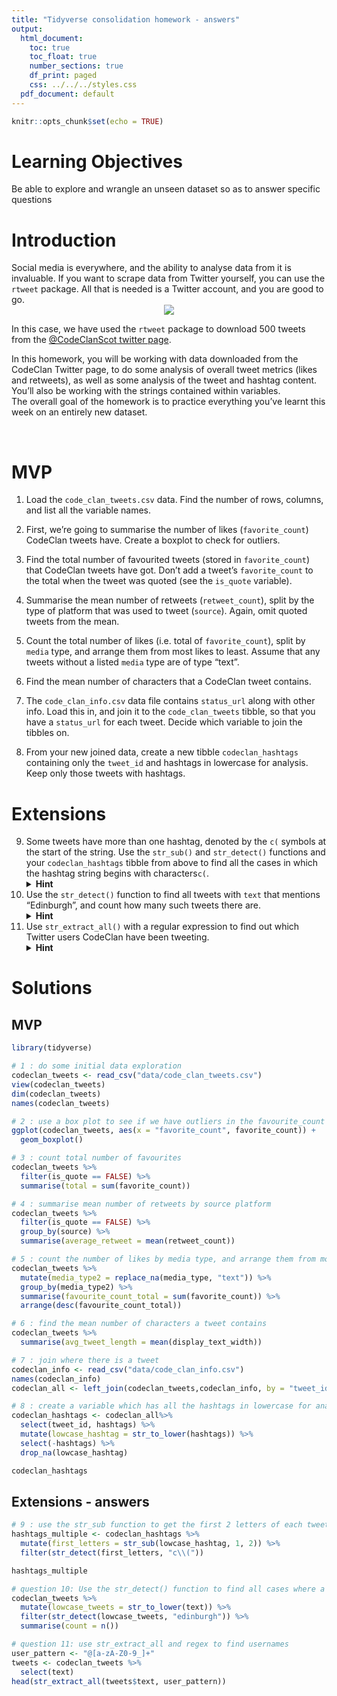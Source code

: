```yaml
---
title: "Tidyverse consolidation homework - answers"
output:
  html_document:
    toc: true
    toc_float: true
    number_sections: true
    df_print: paged
    css: ../../../styles.css
  pdf_document: default
---
```



```r
knitr::opts_chunk$set(echo = TRUE)
```


# Learning Objectives 

Be able to explore and wrangle an unseen dataset so as to answer specific questions

# Introduction

Social media is everywhere, and the ability to analyse data from it is invaluable. If you want to scrape data from Twitter yourself, you can use the `rtweet` package. All that is needed is a Twitter account, and you are good to go. 
<center>
![](http://www.storybench.org/wp-content/uploads/2018/11/rtweet-730x461.png)
</center>

In this case, we have used the `rtweet` package to download 500 tweets from the [@CodeClanScot twitter page](https://twitter.com/CodeClanScot). 
  
In this homework, you will be working with data downloaded from the CodeClan Twitter page, to do some analysis of overall tweet metrics (likes and retweets), as well as some analysis of the tweet and hashtag content. You'll also be working with the strings contained within variables. 
<br>
The overall goal of the homework is to practice everything you've learnt this week on an entirely new dataset. 
<br>

<br>

# MVP 

1. Load the `code_clan_tweets.csv` data. Find the number of rows, columns, and list all the variable names. 

2. First, we're going to summarise the number of likes (`favorite_count`) CodeClan tweets have. Create a boxplot to check for outliers.   

3. Find the total number of favourited tweets (stored in `favorite_count`) that CodeClan tweets have got. Don't add a tweet's `favorite_count` to the total when the tweet was quoted (see the `is_quote` variable).   

4. Summarise the mean number of retweets (`retweet_count`), split by the type of platform that was used to tweet (`source`). Again, omit quoted tweets from the mean.

5. Count the total number of likes (i.e. total of `favorite_count`), split by `media` type, and arrange them from most likes to least. Assume that any tweets without a listed `media` type are of type "text".  

6. Find the mean number of characters that a CodeClan tweet contains.  

7. The `code_clan_info.csv` data file contains `status_url` along with other info. Load this in, and join it to the `code_clan_tweets` tibble, so that you have a `status_url` for each tweet. Decide which variable to join the tibbles on.  

8. From your new joined data, create a new tibble `codeclan_hashtags` containing only the `tweet_id` and hashtags in lowercase for analysis. Keep only those tweets with hashtags.

# Extensions

9. Some tweets have more than one hashtag, denoted by the `c(` symbols at the start of the string. Use the `str_sub()` and `str_detect()` functions and your `codeclan_hashtags` tibble from above to find all the cases in which the hashtag string begins with characters`c(`.
<details>
<summary>**Hint**</summary>
Try a regex pattern `"c\\("`. The double backslash is necessary in R to mark a backslash as itself being escaped. 
</details>

10. Use the `str_detect()` function to find all tweets with `text` that mentions "Edinburgh", and count how many such tweets there are. 
<details>
<summary>**Hint**</summary>
You may need to make sure your tweets are all the same case before searching.
</details>

11. Use `str_extract_all()` with a regular expression to find out which Twitter users CodeClan have been tweeting. 
<details>
<summary>**Hint**</summary>
Think about all the different characters which could be in a Twitter username, do a bit of online research
</details>

# Solutions

## MVP

```r
library(tidyverse)

# 1 : do some initial data exploration
codeclan_tweets <- read_csv("data/code_clan_tweets.csv")
view(codeclan_tweets)
dim(codeclan_tweets)
names(codeclan_tweets)
```


```r
# 2 : use a box plot to see if we have outliers in the favourite_count column
ggplot(codeclan_tweets, aes(x = "favorite_count", favorite_count)) + 
  geom_boxplot()
```

```r
# 3 : count total number of favourites
codeclan_tweets %>%
  filter(is_quote == FALSE) %>%
  summarise(total = sum(favorite_count))
```


```r
# 4 : summarise mean number of retweets by source platform
codeclan_tweets %>%
  filter(is_quote == FALSE) %>%
  group_by(source) %>%
  summarise(average_retweet = mean(retweet_count))
```


```r
# 5 : count the number of likes by media type, and arrange them from most likes to least 
codeclan_tweets %>%
  mutate(media_type2 = replace_na(media_type, "text")) %>%
  group_by(media_type2) %>%
  summarise(favourite_count_total = sum(favorite_count)) %>%
  arrange(desc(favourite_count_total))
```


```r
# 6 : find the mean number of characters a tweet contains
codeclan_tweets %>%
  summarise(avg_tweet_length = mean(display_text_width))
```


```r
# 7 : join where there is a tweet 
codeclan_info <- read_csv("data/code_clan_info.csv")
names(codeclan_info)
codeclan_all <- left_join(codeclan_tweets,codeclan_info, by = "tweet_id")
```


```r
# 8 : create a variable which has all the hashtags in lowercase for analysis
codeclan_hashtags <- codeclan_all%>% 
  select(tweet_id, hashtags) %>%
  mutate(lowcase_hashtag = str_to_lower(hashtags)) %>%
  select(-hashtags) %>%
  drop_na(lowcase_hashtag)

codeclan_hashtags
```

## Extensions - answers

```r
# 9 : use the str_sub function to get the first 2 letters of each tweet
hashtags_multiple <- codeclan_hashtags %>% 
  mutate(first_letters = str_sub(lowcase_hashtag, 1, 2)) %>%
  filter(str_detect(first_letters, "c\\("))

hashtags_multiple
```


```r
# question 10: Use the str_detect() function to find all cases where a tweet text mentions edinburgh, and count in how many tweets it appears
codeclan_tweets %>%
  mutate(lowcase_tweets = str_to_lower(text)) %>%
  filter(str_detect(lowcase_tweets, "edinburgh")) %>%
  summarise(count = n())
```


```r
# question 11: use str_extract_all and regex to find usernames
user_pattern <- "@[a-zA-Z0-9_]+"
tweets <- codeclan_tweets %>% 
  select(text)
head(str_extract_all(tweets$text, user_pattern))
```
